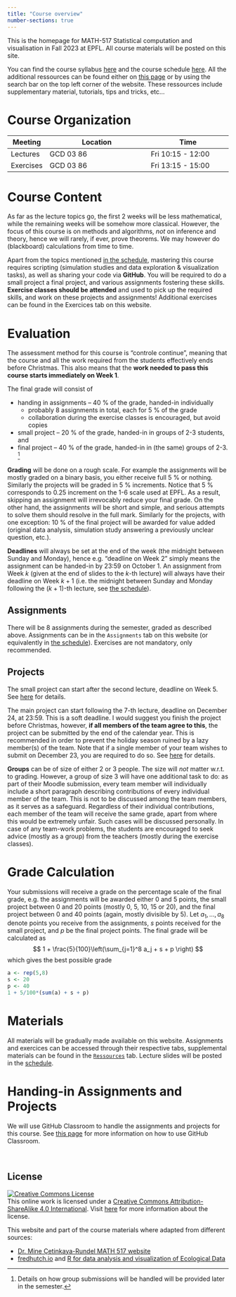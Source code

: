 ```yaml
---
title: "Course overview"
number-sections: true
---
```


This is the homepage for MATH-517 Statistical computation and visualisation in Fall 2023 at EPFL. All course materials will be posted on this site.

You can find the course syllabus [here](/course-syllabus.qmd) and the course schedule [here](/). All the additional ressources can be found either on [this page](resources/resources.qmd) or by using the search bar on the top left corner of the website. These ressources include supplementary material, tutorials, tips and tricks, etc...




# Course Organization

| Meeting   | Location                       | Time                     |
|-----------|--------------------------------|--------------------------|
| Lectures  | GCD 03 86                      | Fri 10:15 - 12:00        |
| Exercises | GCD 03 86                      | Fri 13:15 - 15:00        |



# Course Content

As far as the lecture topics go, the first 2 weeks will be less mathematical, while the remaining weeks will be somehow more classical. However, the focus of this course is on methods and algorithms, *not* on inference and theory, hence we will rarely, if ever, prove theorems. We may however do (blackboard) calculations from time to time.

Apart from the topics mentioned [in the schedule](index.qmd), mastering this course requires scripting (simulation studies and data exploration & visualization tasks), as well as sharing your code via **GitHub**. You will be required to do a small project a final project, and various assignments fostering these skills. **Exercise classes should be attended** and used to pick up the required skills, and work on these projects and assignments! Additional exercises can be found in the Exercices tab on this website.

# Evaluation

The assessment method for this course is "controle continue", meaning that the course and all the work required from the students effectively ends before Christmas. This also means that the **work needed to pass this course starts immediately on Week 1**.

The final grade will consist of

* handing in assignments -- 40 % of the grade, handed-in individually
    - probably 8 assignments in total, each for 5 % of the grade
    - collaboration during the exercise classes is encouraged, but avoid copies
* small project -- 20 % of the grade, handed-in in groups of 2-3 students, and
* final project -- 40 % of the grade, handed-in in (the same) groups of 2-3. [^1]

**Grading** will be done on a rough scale. For example the assignments will be mostly graded on a binary basis, you either receive full 5 % or nothing. Similarly the projects will be graded in 5 % increments. Notice that 5 % corresponds to 0.25 increment on the 1-6 scale used at EPFL. As a result, skipping an assignment will irrevocably reduce your final grade. On the other hand, the assignments will be short and simple, and serious attempts to solve them should resolve in the full mark. Similarly for the projects, with one exception: 10 % of the final project will be awarded for value added (original data analysis, simulation study answering a previously unclear question, etc.).

**Deadlines** will always be set at the end of the week (the midnight between Sunday and Monday), hence e.g. "deadline on Week 2" simply means the assignment can be handed-in by 23:59 on October 1. An assignment from Week $k$ (given at the end of slides to the $k$-th lecture) will always have their deadline on Week $k+1$ (i.e. the midnight between Sunday and Monday following the $(k+1)$-th lecture, see [the schedule](index.qmd)).

## Assignments

There will be 8 assignments during the semester, graded as described above. Assignments can be in the `Assignments` tab on this website (or equivalently in [the schedule](index.qmd)). Exercises are not mandatory, only recommended. 


## Projects

The small project can start after the second lecture, deadline on Week 5. See [here](projects/project-01.qmd) for details.


The main project can start following the $7$-th lecture, deadline on December 24, at 23:59. This is a soft deadline. I would suggest you finish the project before Christmas, however, **if all members of the team agree to this**, the project can be submitted by the end of the calendar year. This is recommended in order to prevent the holiday season ruined by a lazy member(s) of the team. Note that if a single member of your team wishes to submit on December 23, you are required to do so. See [here](projects/project-02.qmd) for details.


<a name="groups"></a>
**Groups** can be of size of either 2 or 3 people. The size will *not* matter w.r.t. to grading. However, a group of size 3 will have one additional task to do: as part of their Moodle submission, every team member will individually include a short paragraph describing contributions of every individual member of the team. This is not to be discussed among the team members, as it serves as a safeguard. Regardless of their individual contributions, each member of the team will receive the same grade, apart from where this would be extremely unfair. Such cases will be discussed personally. In case of any team-work problems, the students are encouraged to seek advice (mostly as a group) from the teachers (mostly during the exercise classes).

# Grade Calculation

Your submissions will receive a grade on the percentage scale of the final grade, e.g. the assignments will be awarded either 0 and 5 points, the small project between 0 and 20 points (mostly 0, 5, 10, 15 or 20), and the final project between 0 and 40 points (again, mostly divisible by 5). Let $a_1,\ldots,a_8$ denote points you receive from the assignments, $s$ points received for the small project, and $p$ be the final project points. The final grade will be calculated as
$$
1 + \frac{5}{100}\left(\sum_{j=1}^8 a_j + s + p \right)
$$
which gives the best possible grade
```r
a <- rep(5,8)
s <- 20
p <- 40
1 + 5/100*(sum(a) + s + p)
```

# Materials

All materials will be gradually made available on this website. Assignments and exercices can be accessed through their respective tabs, supplemental materials can be found in the [`Ressources`](resources/resources.qmd) tab. Lecture slides will be posted in the [schedule](index.qmd).


# Handing-in Assignments and Projects

We will use GitHub Classroom to handle the assignments and projects for this course. See [this page](resources/tutorials/github_classroom.qmd) for more information on how to use GitHub Classroom.


<br>

## **License**

[![Creative Commons License](https://licensebuttons.net/l/by-sa/4.0/88x31.png){alt="Creative Commons License"}](https://creativecommons.org/licenses/by-sa/4.0/)\
This online work is licensed under a [Creative Commons Attribution-ShareAlike 4.0 International](https://creativecommons.org/licenses/by-sa/4.0/). Visit [here](https://github.com/dukestatsciintrods/blob/master/LICENSE.md) for more information about the license.

This website and part of the course materials where adapted from different sources:

- [Dr. Mine Çetinkaya-Rundel MATH 517 website](https://sta101-f23.github.io/course-overview.html)
- [fredhutch.io](https://fredhutchio.github.io/r_intro/) and [R for data analysis and visualization of Ecological Data](https://datacarpentry.org/R-ecology-lesson/instructor/aio.html)


[^1]: Details on how group submissions will be handled will be provided later in the semester.